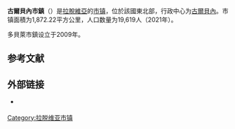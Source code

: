 {{Infobox settlement
| name                    = 古爾貝內市鎮
| native_name             = Gulbenes novads
| native_name_lang        = lv
| settlement_type         = [[拉脫維亞行政區劃|市镇]]
| image_skyline           = Stāmerienas muižas pils 2021.jpg
| image_caption           = 市镇内的庄园建筑
| image_flag              = LVA Gulbenes novads flag.png
| flag_size               = 145px
| image_shield            = LVA Gulbenes novads COA.png
| shield_size             = 65px
| image_map               = Gulbenes novads karte.png
| map_caption             = 古爾貝內市鎮在拉脱维亚的位置
| coordinates             = 
| coor_pinpoint           = 
| coordinates_footnotes   = 
| subdivision_type        = [[世界政區索引|国家]]
| subdivision_name        = {{LAT}}
| established_title       = 最初设立
| established_date        = 2009年
| established_title1      = 
| established_date1       = 
| seat_type               = 行政中心
| seat                    = [[古爾貝內|古爾貝內]]
| unit_pref               = Metric
| area_total_km2          = 1872.22
| area_rank               = 
| area_note               = 
| area_footnotes          = <ref name="stat_area">{{cite web | url = https://data.stat.gov.lv/pxweb/lv/OSP_PUB/START__ENV__DR__DRT/DRT010/ | title = DRT010. Reģionu, republikas pilsētu, novadu, novadu pilsētu un pagastu kopējā un sauszemes platība gada sākumā - Visas teritorijas, Rādītāji un Laika periods | language = lv | publisher = Oficiālā statistika | accessdate = 2021-07-27 | archive-date = 2021-07-12 | archive-url = https://web.archive.org/web/20210712074758/https://data.stat.gov.lv/pxweb/lv/OSP_PUB/START__ENV__DR__DRT/DRT010/ | dead-url = no }}</ref>
| population_as_of        = 2021年
| population_total        = 19619
| population_density_km2  = auto
| population_note         = 
| population_footnotes    = <ref name="stat_popu">{{cite web | url = https://data.stat.gov.lv/pxweb/lv/OSP_PUB/START__POP__IR__IRS/IRD060/ | title = IRD060. Iedzīvotāju skaits pēc dzimuma reģionos, republikas pilsētās, novados, novadu pilsētās un pagastos gada sākumā - Dzimums, Teritoriālā vienība, Rādītāji un Laika periods | language = lv | publisher = Oficiālā statistika | accessdate = 2021-07-27 | archive-date = 2021-04-14 | archive-url = https://web.archive.org/web/20210414054324/https://data.stat.gov.lv/pxweb/lv/OSP_PUB/START__POP__IR__IRS/IRD060/ | dead-url = no }}</ref>
| timezone1               = 
| utc_offset1             = 
| timezone1_DST           = 
| utc_offset1_DST         = 
| postal_code_type        =
| postal_code             = 
| area_code_type          = 
| area_code               = 
| iso_code                = 
| website                 = {{URL|https://www.gulbene.lv/}}
| footnotes               = 
}}
'''古爾貝內市鎮'''（{{lang-lv|Gulbenes novads}}）是[[拉脫維亞|拉脫維亞]]的[[拉脫維亞行政區劃|市镇]]，位於該國東北部，行政中心为[[古爾貝內|古爾貝內]]。市镇面積为1,872.22平方公里，人口数量为19,619人（2021年）。

多貝萊市鎮设立于2009年。

== 参考文献 ==
{{Reflist}}

== 外部链接 ==
{{commonscat|Gulbene Municipality|position=left}}
* {{Official site|https://www.gulbene.lv/}} {{lv}} {{en}}

{{拉脱维亚行政区划}}
{{Latvia-geo-stub}}

{{DEFAULTSORT:Gulbene}}
[[Category:拉脱维亚市镇|Category:拉脱维亚市镇]]
